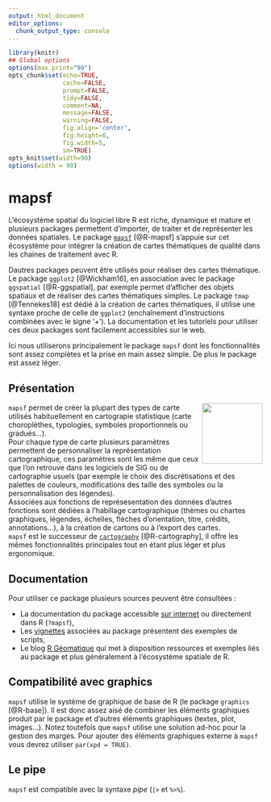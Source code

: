 ```yaml
---
output: html_document
editor_options: 
  chunk_output_type: console
---
```

```r
library(knitr)
## Global options
options(max.print="90")
opts_chunk$set(echo=TRUE,
               cache=FALSE,
               prompt=FALSE,
               tidy=FALSE,
               comment=NA,
               message=FALSE,
               warning=FALSE,
               fig.align='center',
               fig.height=6, 
               fig.width=5, 
               sm=TRUE)
opts_knit$set(width=90)
options(width = 90)
```


# mapsf  {#chapitre1}

L’écosystème spatial du logiciel libre R est riche, dynamique et mature et plusieurs packages permettent d’importer, de traiter et de représenter les données spatiales. Le package [`mapsf`](https://CRAN.R-project.org/package=maps) [@R-mapsf] s’appuie sur cet écosystème pour intégrer la création de cartes thématiques de qualité dans les chaines de traitement avec R.  

Dautres packages peuvent être utilisés pour réaliser des cartes thématique. Le package `ggplot2` [@Wickham16], en association avec le package `ggspatial` [@R-ggspatial], par exemple permet d'afficher des objets spatiaux et de réaliser des cartes thématiques simples. Le package `tmap` [@Tennekes18] est dédié à la création de cartes thématiques, il utilise une syntaxe proche de celle de `ggplot2` (enchaînement d'instructions combinées avec le signe '+'). La documentation et les tutoriels pour utiliser ces deux packages sont facilement accessibles sur le web.

Ici nous utiliserons principalement le package `mapsf` dont les fonctionnalités sont assez complètes et la prise en main assez simple. De plus le package est assez léger. 



## Présentation

<img src="img/logo.png" align="right" alt="" width="120" />

`mapsf` permet de créer la plupart des types de carte utilisés habituellement en cartograpie statistique (carte choroplèthes, typologies, symboles proportionnels ou gradués…).  
Pour chaque type de carte plusieurs paramètres permettent de personnaliser la représentation cartographique, ces paramètres sont les même que ceux que l’on retrouve dans les logiciels de SIG ou de cartographie usuels (par exemple le choix des discrétisations et des palettes de couleurs, modifications des taille des symboles ou la personnalisation des légendes).  
Associées aux fonctions de représesentation des données d’autres fonctions sont dédiées à l’habillage cartographique (thèmes ou chartes graphiques, légendes, échelles, flèches d’orientation, titre, crédits, annotations...), à la création de cartons ou à l’export des cartes.   
`mapsf` est le successeur de [`cartography`](http://riatelab.github.io/cartography/docs/) [@R-cartography], il offre les mêmes fonctionnalités principales tout en étant plus léger et plus ergonomique.   






## Documentation 
Pour utiliser ce package plusieurs sources peuvent être consultées :

* La documentation du package accessible [sur internet](http://riatelab.github.io/mapsf/) ou directement dans R (`?mapsf`),  
* Les [vignettes](https://riatelab.github.io/mapsf/articles/) associées au package présentent des exemples de scripts,  
* Le blog [R Géomatique](https://rgeomatic.hypotheses.org/) qui met à disposition ressources et exemples liés au package et plus généralement à l'écosystème spatiale de R.  


## Compatibilité avec graphics

`mapsf` utilise le système de graphique de base de R (le package `graphics` [@R-base]). Il est donc assez aisé de combiner les éléments graphiques produit par le package et d'autres éléments graphiques (textes, plot, images...). Notez toutefois que `mapsf` utilise une solution ad-hoc pour la gestion des marges. Pour ajouter des éléments graphiques externe à `mapsf` vous devrez utiliser `par(xpd = TRUE)`.

## Le pipe

`mapsf` est compatible avec la syntaxe *pipe* (`|>` et `%>%`).






